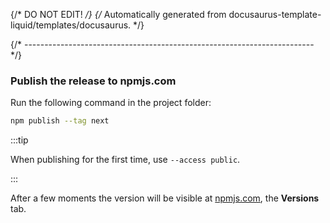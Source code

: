 {/* DO NOT EDIT! */}
{/* Automatically generated from docusaurus-template-liquid/templates/docusaurus. */}

{/* ------------------------------------------------------------------------ */}

### Publish the release to npmjs.com

Run the following command in the project folder:

```sh
npm publish --tag next
```

:::tip

When publishing for the first time, use `--access public`.

:::

After a few moments the version will be visible at
<a href="https://www.npmjs.com/package/xpm?activeTab=versions">npmjs.com</a>,
the **Versions** tab.
